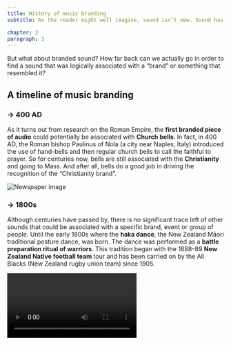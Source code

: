 ```yaml
---
title: History of music branding
subtitle: As the reader might well imagine, sound isn’t new. Sound has been around since mankind can remember. It used to be our greatest ally against animals approaching in the forests and imminent danger, in some cases, it still is. For most of human history, there was no recording technology and songs could only be kept alive through memorisation. It's still a mystery how we came up with music in the first place, but it happened long before language was invented.

chapter: 2
paragraph: 3
---
```

But what about branded sound? How far back can we actually go in order to find a sound that was logically associated with a “brand” or something that resembled it?

## A timeline of music branding

### → 400 AD
As it turns out from research on the Roman Empire, the **first branded piece of audio** could potentially be associated with **Church bells**. In fact, in 400 AD, the Roman bishop Paulinus of Nola (a city near Naples, Italy) introduced the use of hand-bells and then regular church bells to call the faithful to prayer. So for centuries now, bells are still associated with the **Christianity** and going to Mass. And after all, bells do a good job in driving the recognition of the “Christianity brand”.

![Newspaper image](02/newspaper_article.png "from the Hanford Journal")

### → 1800s
Although centuries have passed by, there is no significant trace left of other sounds that could be associated with a specific brand, event or group of people. Until the early 1800s where the **haka dance**, the New Zealand Māori traditional posture dance, was born. The dance was performed as a **battle preparation ritual of warriors**. This tradition began with the 1888–89 **New Zealand Native football team** tour and has been carried on by the All Blacks (New Zealand rugby union team) since 1905.

<Video url="https://www.youtube.com/watch?v=IqfHv9FOpXw" />

### → 1860s
On April 9, 1860 Edouard-Leon Scott de Martinville invented a device called the **phonautograph** and recorded the song "Au clair de la lune, Pierrot repondit." But he never had any intention of playing it back. He just wanted to study the **pattern the sound waves** made on a sheet of paper blackened by the smoke of an oil lamp.

Only 17 years later, in 1877, **Thomas Edison invented the** much more popular **phonograph**, which could now also **playback records**.This is the first device for mechanical recording and sound reproduction. Before that, all human musical knowledge had been passed down orally.

<Megaphone id={"TTH7636978818"} />

### → 1896
In Paris, the **Lumière brothers opened the world's first cinema**. They rapidly learn that moving visuals without sound is ineffective at retaining viewers' attention. They hired an orchestra to play along with the movies due to a lack of acceptable audio technology. It immediately became a worldwide phenomenon.

### → 1890
**Ivan Pavlov**, a Russian physiologist, developed the concept of **conditioned reflex**.
Pavlov predicted that the **dogs would salivate in reaction to the food placed in front of them**, but he discovered that his dogs began to salivate whenever he heard his assistant's footsteps approaching them with the meal. Pavlov thought he had made a significant scientific breakthrough when he observed that any object or event that the dogs had learnt to link with food would elicit the same response. As a result, he has spent the rest of his career researching this form of learning. This discovery is referred to as **Classical Conditioning**.

<Video url="https://www.youtube.com/watch?v=dgCvNSQ82Iw" />

### → 1920
The **radio**. A powerful **one-way communication device** that you can listen to, but not answer back. This fits perfectly with the purpose of capitalism. Music was an essential characteristic of advertising back in the 1920s.
The first use of music in advertisement dates back to 1926, with General Mills’ **Wheaties radio commercial**. General Mills had just launched the cereal box on the market two years earlier, but the product wasn’t catching on. GM decided to give a shot to a jingle called “Have you tried Wheaties” written by Earl Gammons (the publicity man of the radio station it first aired on) and performed by a vocal quartet.

![Newspaper image](https://brandsitesplatform-res.cloudinary.com/image/fetch/w_568,c_scale,q_auto:eco,f_auto,fl_lossy,dpr_2.0,e_sharpen:85/https://assets.brandplatform.generalmills.com%2F-%2Fmedia%2FProject%2FGMI%2Fcorporate%2Fcorporate-master%2FImages%2FNews-Stories%2F2016%2F2%2FWheaties%2FWheaties-jingle-2.jpg%3Fw%3D568%26rev%3Dfbdd3c492ede4786802aa3075fcd4cd1/)

 <Quote  author="What Wheaties Did to Jumpstart Our Cereal Success, 2016">
"Each week for three years, the quartet sang the Wheaties jingle, getting paid $15 ($200 in today’s dollars). They performed live every time because practical recording equipment had not yet been invented."
 </Quote>

 Here goes the jingle:

 <AudioGrid>
   <Audio title="Wheaties Jingle" url="wheaties.mp3"></Audio>
 </AudioGrid>

 “Have you tried Wheaties? They’re whole wheat with all of the bran. Won’t you try Wheaties? For wheat is the best food of man. They’re crispy and crunchy the whole year through. The kiddies never tire of them and neither will you. So just buy Wheaties, the best breakfast food in the land.”

 When the company decided to invest in a **nation-wide radio campaign: the sales skyrocketed**.

 The recall power of music in advertisement became standard especially in the 1930s when Pepsi launched its own jingle on the radio: “**Pepsi Cola Hits the Spot**”. The spot became so popular that it was a jukebox hit in 1941.

 <AudioGrid>
   <Audio title="Pepsi Cola Jingle" url="pepsicola.mp3"></Audio>
 </AudioGrid>

 “Pepsi-Cola hits the spot / Twelve full ounces, that’s a lot / Twice as much for a nickel, too / Pepsi-Cola is the drink for you.”

The jingle was created by Austen Herbert Croom-John­son and Alan Kent.

### → 1930s
As audiences desired more spoken words and less dancing, the 1930s were a period of enormous innovation for music in cinema. Composers were invited to provide creative music that would complement the piece's drama. This was crucial since the technical demands of filming necessitated the use of highly conservative cameras and studio-bound actors.
For the first time, musicians were also given the opportunity to operate independently from the rest of the shoot. The ability to re-record and dub music and spoken lines in an editing suite became available, allowing films to be filmed without the need for an orchestra in the studio or on film.

One of the most famous **audio logos for a film production company** was in fact recorded in 1928. **Metro-Goldwyn-Mayer** “hired” several different lions throughout the years to perform as main character of their brand. But it wasn’t until the 1930s that spectators began to actually hear the **roaring of the lion** Before that, the logo was silent.

In the 1940s one of the most famous films of the period was **Disney's Fantasia**. Mickey Mouse starred in this musical and animation extravaganza. Aside from its cultural significance for combining the best animation with **fantastic music**, it was also **the first picture to have multichannel surround sound**, which was recorded using live multitracking. The desire for sound events to follow the characters around the screen led to the development of surround sound, which gave the cinematic experience **a new level of realism**.

### → 1960s
It was exactly in the year 1960 that **Alfred Hitchcock’s ‘Psycho’** shower scene suddenly gave sound to the concept of suspense and fear. The visceral **sensation of insecurity and tension** that the track conveys is going to be remembered for a long time in our collective memory thanks to the ability to fully describe the moment.

<Video url="https://www.youtube.com/watch?v=0WtDmbr9xyY" />

“The use of just strings is a study in restraint, one that perfectly piques the audience’s sense of suspense. The orchestra’s sound is further reduced by the use of the sordino—or “mutes”—on the strings. This sound of muted strings holds back the emotion that a string orchestra would normally have without mutes.
The quieter sound matches the tension on screen, starting with the prelude over opening credits and continuing through the love tryst scene that opens the film.The effect is that of a strained voice that wants to scream, but which is held back, frustrated and restrained.”[^1]

### → 1970s
In 1971 **Coca-Cola launches the most expensive ad in history** (at that time) called “Hilltop” featuring the renowned jingle “I’d like to buy the world a Coke”. The jingle goes:

<Quote>
"I’d like to buy the world a home and furnish it with love,
Grow apple trees and honey bees, and snow white turtle doves.
I’d like to teach the world to sing in perfect harmony,
I’d like to buy the world a Coke and keep it company.
It’s the real thing, Coke is what the world wants today."
</Quote>

It was first released as a radio ad on Feb. 12, 1971, and **it gained immediate popularity**. DJs immediately began receiving calls asking them to play the jingle, as if it were a song by The Doors or the Jackson 5. It was so popular, it began to affect the pop charts.

Given its popularity, the corporation decided to make a commercial with the jingle, **hiring 500 people from Rome** to lip-sync the lyrics on a hilltop in Manziana. Backer and his crew were unable to meet their initial budget of $100,000 due to rain and other delays, but the soda business was so confident in his idea that it eventually paid $250,000.
The company and its bottlers received more than 100,000 letters about it. [^2]

It’s generally considered the **world’s most popular commercial**.


<Video url="https://www.youtube.com/watch?v=1VM2eLhvsSM" />

### → 1980s

French radio guru Jean Pierre Baçelon coined the term '**la marque sonique**' after archiving, analyzing and categorizing several radio commercials and concluding that ads with **sound branding elements** gained more recognition, success and sales.

### → 1994
**Intel debuts its renowned audio logo**, which is today expected to be played every 5 seconds somewhere on the planet. It is also known as the “bong sound”

<AudioGrid>
  <Audio title="Intel audio logo" url="intel.mp3"></Audio>
</AudioGrid>

 “Intel’s audio logo is melody driven. It’s simple, but distinctive. Together with the logo, the melody drives home Intel’s brand.
The melody instrument itself is hard and sharp. You can hear it most clearly in the last four notes. This gives the audio logo weight, impact and power. A combination of layered sounds could also achieve this same effect – for example a synth, mallet and glockenspiel.”[^3]

The **Windows 95** launch tune **was composed** by ambient pioneer Brian Eno - **ironically on a Mac**. It's perhaps his most-heard composition to date, despite being only six seconds long.

<AudioGrid>
  <Audio title="Windows 95" url="windows95.mp3"></Audio>
</AudioGrid>

 In the same year, **Nokia releases their now-iconic ringtone**, which was still monophonic at the time.
Not everybody is aware that the short tune is an excerpt from a much longer (though still short) **guitar piece by Spanish composer** and guitarist Francisco Tárrega called “Gran Vals”.

<AudioGrid>
  <Audio title="Orginal guitar composition" url="tarrega_nokia.mp3"></Audio>
</AudioGrid>

<Video url="https://www.youtube.com/watch?v=VpQwVe_Elyg" />

### → 2002
The Steven Spielberg's film '**Minority Report**' depicts the **high-tech future scenario**, a world where individualized branding messages are broadcast to pedestrians via **directional ultrasonic speakers** using facial recognition software. Technology is rapidly approaching maturity toward a dystopian scenario like this one, making the situation of hyper-local aural marketing much more likely. Hyper-personalized audible advertisement can soon become a reality. Are we ready for it?

<Video url="https://www.youtube.com/watch?v=7bXJ_obaiYQ&" />

### → 2003
In 2003 fast-food giant **McDonald’s launches its first-ever ad campaign**. They pitched the ideas to 14 ad agencies, and after a fair amount of competition they chose to go with a tiny Munich-based firm, Heye & Partner. They came up with a campaign idea called: “**I’m lovin’ it**”.

“Music was planned to be a big part of the campaign, and so, with the help of the Mona Davis music company, the legendary jingle was born: “**ba da ba ba ba**”. Although in recent years, Pusha T has claimed to have created the jingle, the actual origin was said to be from one of the backup singers at Mona Davis. However, Pusha T did indeed participate in the music campaign launched by McDonald’s. Most famously, this campaign also included Justin Timberlake’s hit single, “I’m Lovin’ It.” (Mokoena, 2020)

<Megaphone id={"TTH6077436098"} />


From the mid-2000s onwards, **digitization has accelerated the influence of media innovation**: we've seen the rise of smartphones, the emergence of social networks, the first voice assistants, and the introduction of music streaming platforms into millions of people's lives. As a result, a chasm has emerged in the previous decade between advertising's content and the public's real engagement with businesses when it comes to products, services, and experiences. Today, **sonic branding** aims to close this gap by giving consumers **more than simply a catchy jingle**, but also a powerful emotional charge and a consistent experience throughout a brand's customer journey.

### → 2019
Times are more than mature to introduce to the world **one of the most articulated and most marketed sonic identities** of all times: **Mastercard**. It spans across all media, touchpoints, points of sales and even custom singles from artists around the world. The effort to render consistency while delivering **cultural relevance in different regions** of the world thanks to music adaptations and edits, it’s quite impressive.
Mastercard is considered one of the north stars of music branding in recent times.

<Video url="/2469319891.mp4"/>

---



<Conclusion>
The brief timeline of events tries to condense years of music challenges and technological advancement that brought us to one the most promising times for music branding and sonic identities. The relentless invasion of media in the consumer ecosystem, plus the technological advancements made in each and every field of music and advertising and market maturity are the perfect conditions for new and holistic corporate music identities.
</Conclusion>

[^1]: Gilmartin, A., & Paris, O. (2021, October 29). [Know the Score: Anatomy of a Great Film Score - 'Psycho'](https://www.filmindependent.org/blog/know-the-score-anatomy-of-a-great-film-score-psycho/). Film Independent. Retrieved March 22, 2022.

[^2]: Andrews, T. M. (2016, May 17). ['I'd like to buy the world a Coke': The story behind the world's most famous ad, in memoriam its creator.](https://www.washingtonpost.com/news/morning-mix/wp/2016/05/17/id-like-to-buy-the-world-a-coke-the-story-behind-the-worlds-most-famous-ad-whose-creator-has-died-at-89/) The Washington Post. Retrieved March 22, 2022.

[^3]: Behind the Audio Logo: Intel. (2017, May 5). [OnTrackTuts](http://ontracktuts.com/project/behind-the-audio-logo-intel/). Retrieved March 22, 2022.

[^4]: Mokoena, T. (2020, May 18). [Sound Logo: What Is It? Better Marketing](https://bettermarketing.pub/what-is-a-sound-logo-a04b4dca076f). Retrieved March 22, 2022. 
